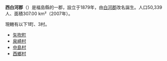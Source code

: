 {{日本郡
| 郡 = 西白河郡
| 日文原名 = 西白河郡
| 平假名 = にししらかわぐん
| 羅馬字拼音 = Nishishirakawa-gun
| 地圖 =
| 都道府縣 = 福島縣
| 編號 = 
| 町 = 1
| 村 = 3
| 經度 = 
| 緯度 = 
| 註記 = 
|}}
'''西白河郡'''（{{jpn|j=西白河郡|hg=にししらかわぐん|rm=Nishishirakawa gun|f=y}}）是福島縣的一郡，設立于1879年，由[[白河郡|白河郡]]改名誕生。人口50,339人、面積307.00 km²（2007年）。

現轄有以下1町、3村。
*[[矢吹町|矢吹町]]
*[[泉崎村|泉崎村]]
*[[中島村|中島村]]
*[[西鄉村|西鄉村]]

{{福島縣}}{{Authority control}}